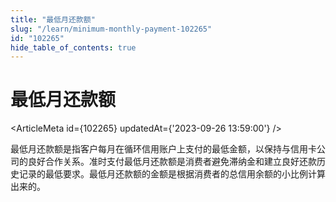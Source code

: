 ```yaml
---
title: "最低月还款额"
slug: "/learn/minimum-monthly-payment-102265"
id: "102265"
hide_table_of_contents: true
---
```



# 最低月还款额

<ArticleMeta id={102265} updatedAt={'2023-09-26 13:59:00'} />
<div className='border-solid border-b border-t-0 my-4 border-[var(--ifm-color-gray-300)]' />

最低月还款额是指客户每月在循环信用账户上支付的最低金额，以保持与信用卡公司的良好合作关系。准时支付最低月还款额是消费者避免滞纳金和建立良好还款历史记录的最低要求。最低月还款额的金额是根据消费者的总信用余额的小比例计算出来的。
